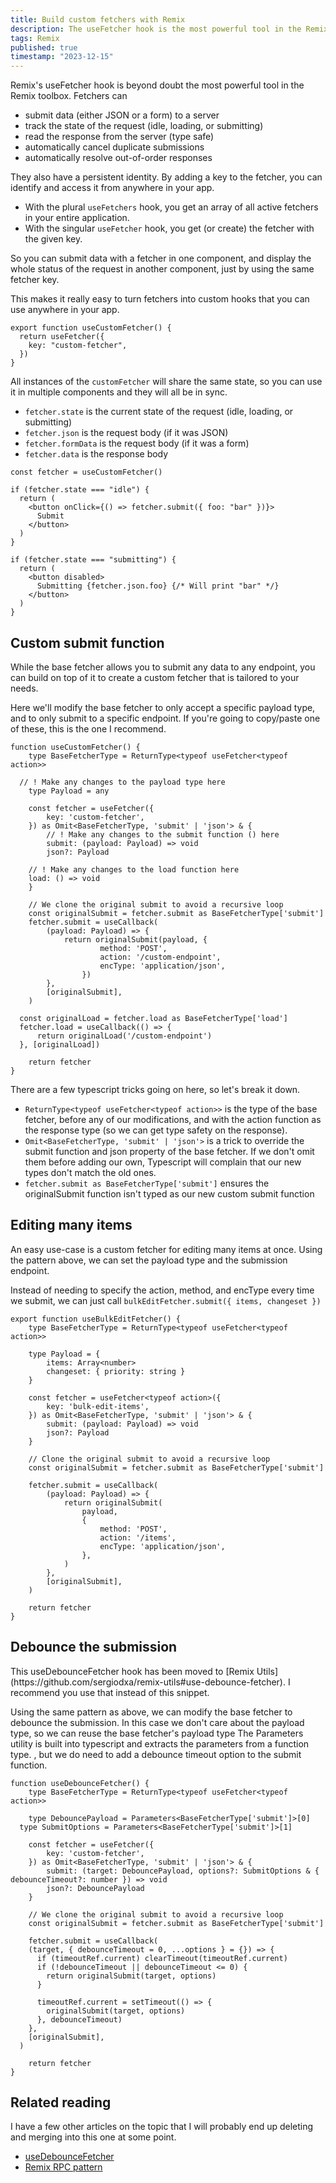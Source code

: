 ```yaml
---
title: Build custom fetchers with Remix
description: The useFetcher hook is the most powerful tool in the Remix toolbox. Submit data in one component, and display the status of the request in another. Turn fetchers into custom hooks that you can use anywhere in your app.
tags: Remix
published: true
timestamp: "2023-12-15"
---
```


Remix's useFetcher hook is beyond doubt the most powerful tool in the Remix toolbox. Fetchers can

- submit data (either JSON or a form) to a server
- track the state of the request (idle, loading, or submitting)
- read the response from the server (type safe)
- automatically cancel duplicate submissions
- automatically resolve out-of-order responses

They also have a persistent identity. By adding a key to the fetcher, you can identify and access it from anywhere in your app.

- With the plural `useFetchers` hook, you get an array of all active fetchers in your entire application.
- With the singular `useFetcher` hook, you get (or create) the fetcher with the given key.

So you can submit data with a fetcher in one component, and display the whole status of the request in another component, just by using the same fetcher key.

This makes it really easy to turn fetchers into custom hooks that you can use anywhere in your app.

```tsx
export function useCustomFetcher() {
  return useFetcher({
    key: "custom-fetcher",
  })
}
```

All instances of the `customFetcher` will share the same state, so you can use it in multiple components and they will all be in sync.

- `fetcher.state` is the current state of the request (idle, loading, or submitting)
- `fetcher.json` is the request body (if it was JSON)
- `fetcher.formData` is the request body (if it was a form)
- `fetcher.data` is the response body

```tsx
const fetcher = useCustomFetcher()

if (fetcher.state === "idle") {
  return (
    <button onClick={() => fetcher.submit({ foo: "bar" })}>
      Submit
    </button>
  )
}

if (fetcher.state === "submitting") {
  return (
    <button disabled>
      Submitting {fetcher.json.foo} {/* Will print "bar" */}
    </button>
  )
}
```

## Custom submit function

While the base fetcher allows you to submit any data to any endpoint, you can build on top of it to create a custom fetcher that is tailored to your needs.

Here we'll modify the base fetcher to only accept a specific payload type, and to only submit to a specific endpoint.<SideNote> If you're going to copy/paste one of these, this is the one I recommend. </SideNote>

```tsx
function useCustomFetcher() {
	type BaseFetcherType = ReturnType<typeof useFetcher<typeof action>>

  // ! Make any changes to the payload type here
	type Payload = any

	const fetcher = useFetcher({
		key: 'custom-fetcher',
	}) as Omit<BaseFetcherType, 'submit' | 'json'> & {
		// ! Make any changes to the submit function () here
		submit: (payload: Payload) => void
		json?: Payload

    // ! Make any changes to the load function here
    load: () => void
	}

	// We clone the original submit to avoid a recursive loop
	const originalSubmit = fetcher.submit as BaseFetcherType['submit']
	fetcher.submit = useCallback(
		(payload: Payload) => {
			return originalSubmit(payload, {
					method: 'POST',
					action: '/custom-endpoint',
					encType: 'application/json',
				})
		},
		[originalSubmit],
	)

  const originalLoad = fetcher.load as BaseFetcherType['load']
  fetcher.load = useCallback(() => {
      return originalLoad('/custom-endpoint')
  }, [originalLoad])

	return fetcher
}
```

There are a few typescript tricks going on here, so let's break it down.

- `ReturnType<typeof useFetcher<typeof action>>` is the type of the base fetcher, before any of our modifications, and with the action function as the response type (so we can get type safety on the response).
- `Omit<BaseFetcherType, 'submit' | 'json'>` is a trick to override the submit function and json property of the base fetcher. If we don't omit them before adding our own, Typescript will complain that our new types don't match the old ones.
- `fetcher.submit as BaseFetcherType['submit']` ensures the originalSubmit function isn't typed as our new custom submit function

## Editing many items

An easy use-case is a custom fetcher for editing many items at once. Using the pattern above, we can set the payload type and the submission endpoint.

Instead of needing to specify the action, method, and encType every time we submit, we can just call `bulkEditFetcher.submit({ items, changeset })`

```tsx
export function useBulkEditFetcher() {
	type BaseFetcherType = ReturnType<typeof useFetcher<typeof action>>

	type Payload = {
		items: Array<number>
		changeset: { priority: string }
	}

	const fetcher = useFetcher<typeof action>({
		key: 'bulk-edit-items',
	}) as Omit<BaseFetcherType, 'submit' | 'json'> & {
		submit: (payload: Payload) => void
		json?: Payload
	}

	// Clone the original submit to avoid a recursive loop
	const originalSubmit = fetcher.submit as BaseFetcherType['submit']

	fetcher.submit = useCallback(
		(payload: Payload) => {
			return originalSubmit(
				payload,
				{
					method: 'POST',
					action: '/items',
					encType: 'application/json',
				},
			)
		},
		[originalSubmit],
	)

	return fetcher
}
```

## Debounce the submission

<div className="rounded-md bg-white px-4 py-2 text-neutral-700 shadow-sm ">
  This useDebounceFetcher hook has been moved to [Remix
  Utils](https://github.com/sergiodxa/remix-utils#use-debounce-fetcher).
  I recommend you use that instead of this snippet.
</div>

Using the same pattern as above, we can modify the base fetcher to debounce the submission. In this case we don't care about the payload type, so we can reuse the base fetcher's payload type<SideNote> The Parameters utility is built into typescript and extracts the parameters from a function type. </SideNote>, but we do need to add a debounce timeout option to the submit function.

```tsx
function useDebounceFetcher() {
	type BaseFetcherType = ReturnType<typeof useFetcher<typeof action>>

	type DebouncePayload = Parameters<BaseFetcherType['submit']>[0]
  type SubmitOptions = Parameters<BaseFetcherType['submit']>[1]

	const fetcher = useFetcher({
		key: 'custom-fetcher',
	}) as Omit<BaseFetcherType, 'submit' | 'json'> & {
		submit: (target: DebouncePayload, options?: SubmitOptions & { debounceTimeout?: number }) => void
		json?: DebouncePayload
	}

	// We clone the original submit to avoid a recursive loop
	const originalSubmit = fetcher.submit as BaseFetcherType['submit']

	fetcher.submit = useCallback(
    (target, { debounceTimeout = 0, ...options } = {}) => {
      if (timeoutRef.current) clearTimeout(timeoutRef.current)
      if (!debounceTimeout || debounceTimeout <= 0) {
        return originalSubmit(target, options)
      }

      timeoutRef.current = setTimeout(() => {
        originalSubmit(target, options)
      }, debounceTimeout)
    },
    [originalSubmit],
  )

	return fetcher
}
```

## Related reading

I have a few other articles on the topic that I will probably end up deleting and merging into this one at some point.

- [useDebounceFetcher](/content/use-debounce-fetcher)
- [Remix RPC pattern](/content/remix-rpc-pattern#the-next-step-is-custom-fetcher-hooks)
